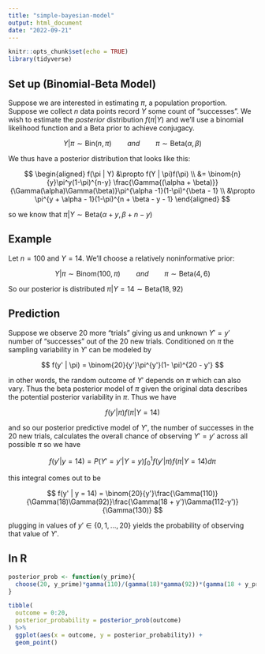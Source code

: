 ```yaml
---
title: "simple-bayesian-model"
output: html_document
date: "2022-09-21"
---
```


```r
knitr::opts_chunk$set(echo = TRUE)
library(tidyverse)
```

## Set up (Binomial-Beta Model)

Suppose we are interested in estimating $\pi$, a population proportion. Suppose we collect $n$ data points record $Y$ some count of "successes". We wish to estimate the *posterior* distribution $f(\pi | Y)$ and we'll use a binomial likelihood function and a Beta prior to achieve conjugacy. 

$$
Y | \pi \sim \text{Bin}(n, \pi) \qquad and \qquad \pi \sim \text{Beta}(\alpha, \beta)
$$

We thus have a posterior distribution that looks like this:

$$
\begin{aligned}
f(\pi | Y) &\propto f(Y | \pi)f(\pi) \\
&= \binom{n}{y}\pi^y(1-\pi)^{n-y} \frac{\Gamma{(\alpha + \beta)}}{\Gamma(\alpha)\Gamma(\beta)}\pi^{\alpha -1}(1-\pi)^{\beta - 1} \\
&\propto \pi^{y + \alpha - 1}(1-\pi)^{n + \beta - y - 1}
\end{aligned}
$$

so we know that $\pi | Y \sim \text{Beta}(\alpha + y, \beta + n - y)$

## Example

Let $n = 100$ and $Y = 14$. We'll choose a relatively noninformative prior:

$$
Y | \pi \sim \text{Binom}(100, \pi) \qquad and \qquad \pi \sim \text{Beta}(4, 6)
$$

So our posterior is distributed $\pi | Y = 14 \sim \text{Beta}(18, 92)$

## Prediction

Suppose we observe 20 more "trials" giving us and unknown $Y' = y'$ number of "successes" out of the 20 new trials. Conditioned on $\pi$ the sampling variability in $Y'$ can be modeled by

$$
f(y' | \pi) = \binom{20}{y'}\pi^{y'}(1- \pi)^{20 - y'}
$$

in other words, the random outcome of $Y'$ depends on $\pi$ which can also vary. Thus the beta posterior model of $\pi$ given the original data describes the potential posterior variability in $\pi$. Thus we have

$$
f(y' | \pi)f(\pi | Y = 14)
$$

and so our posterior predictive model of $Y'$, the number of successes in the 20 new trials, calculates the overall chance of observing $Y' = y'$ across all possible $\pi$ so we have

$$
f(y' | y = 14) = P(Y' = y' | Y = y) \int_0^1 f(y' | \pi)f(\pi | Y = 14)d\pi
$$

this integral comes out to be

$$
f(y' | y = 14) = \binom{20}{y'}\frac{\Gamma(110)}{\Gamma(18)\Gamma(92)}\frac{\Gamma(18 + y')\Gamma(112-y')}{\Gamma(130)}
$$

plugging in values of $y' \in \{0, 1,...,20\}$ yields the probability of observing that value of $Y'$.

## In R

```r
posterior_prob <- function(y_prime){
  choose(20, y_prime)*gamma(110)/(gamma(18)*gamma(92))*(gamma(18 + y_prime)*gamma(112 - y_prime))/gamma(130)
}

tibble(
  outcome = 0:20,
  posterior_probability = posterior_prob(outcome)
) %>% 
  ggplot(aes(x = outcome, y = posterior_probability)) +
  geom_point() 


```





